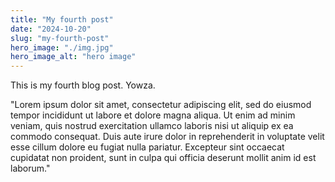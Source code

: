 ```yaml
---
title: "My fourth post"
date: "2024-10-20"
slug: "my-fourth-post"
hero_image: "./img.jpg"
hero_image_alt: "hero image"
---
```


This is my fourth blog post. Yowza.

"Lorem ipsum dolor sit amet, consectetur adipiscing elit, sed do eiusmod tempor incididunt ut labore et dolore magna aliqua. Ut enim ad minim veniam, quis nostrud exercitation ullamco laboris nisi ut aliquip ex ea commodo consequat. Duis aute irure dolor in reprehenderit in voluptate velit esse cillum dolore eu fugiat nulla pariatur. Excepteur sint occaecat cupidatat non proident, sunt in culpa qui officia deserunt mollit anim id est laborum."

